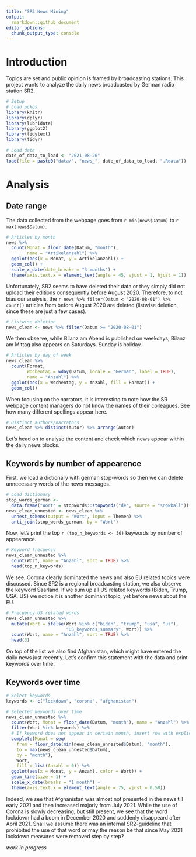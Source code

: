 ```yaml
---
title: "SR2 News Mining"
output:
  rmarkdown::github_document
editor_options: 
  chunk_output_type: console
---
```


<!-- analysis.md is generated from analysis.Rmd -->

# Introduction
Topics are set and public opinion is framed by broadcasting stations. This project wants to analyze the daily news broadcasted by German radio station SR2.

```r
# Setup
# Load pckgs
library(knitr)
library(dplyr)
library(lubridate)
library(ggplot2)
library(tidytext)
library(tidyr)

# Load data
date_of_data_to_load <- "2021-08-26"
load(file = paste0("data/", "news_", date_of_data_to_load, ".Rdata"))
```

# Analysis
## Date range
The data collected from the webpage goes from `r min(news$Datum)` to `r max(news$Datum)`.

```r
# Articles by month
news %>%
  count(Monat = floor_date(Datum, "month"),
        name = "Artikelanzahl") %>%
  ggplot(aes(x = Monat, y = Artikelanzahl)) +
  geom_col() +
  scale_x_date(date_breaks = "3 months") +
  theme(axis.text.x = element_text(angle = 45, vjust = 1, hjust = 1))
```

Unfortunately, SR2 seems to have deleted their data or they simply did not upload their editions consequently before August 2020. Therefore, to not bias our analysis, the `r news %>% filter(Datum < "2020-08-01") %>% count()` articles from before August 2020 are deleted (listwise deletion, since these are just a few cases).

```r
# Listwise deletion
news_clean <- news %>% filter(Datum >= "2020-08-01")
```

We then observe, while Bilanz am Abend is published on weekdays, Bilanz am Mittag also appears on Saturdays. Sunday is holiday.

```r
# Articles by day of week
news_clean %>%
  count(Format,
        Wochentag = wday(Datum, locale = "German", label = TRUE),
        name = "Anzahl") %>% 
  ggplot(aes(x = Wochentag, y = Anzahl, fill = Format)) +
  geom_col()
```

When focusing on the narrators, it is interesting to note how the SR webpage content managers do not know the names of their colleagues. See how many different spellings appear here.
```r
# Distinct authors/narrators
news_clean %>% distinct(Autor) %>% arrange(Autor)
```

Let's head on to analyse the content and check which news appear within the daily news blocks.

## Keywords by number of appearence
First, we load a dictionary with german stop-words so then we can delete unnecessary words of the news messages.
```r
# Load dictionary
stop_words_german <-
  data.frame("Wort" = stopwords::stopwords("de", source = "snowball"))
news_clean_unnested <- news_clean %>%
  unnest_tokens(output = "Wort", input = Themen) %>% 
  anti_join(stop_words_german, by = "Wort")
```

Now, let's print the top `r (top_n_keywords <- 30)` keywords by number of appearance.
```r
# Keyword frecuency
news_clean_unnested %>% 
  count(Wort, name = "Anzahl", sort = TRUE) %>% 
  head(top_n_keywords)
```

We see, Corona clearly dominated the news and also EU related topics were discussed. Since SR2 is a regional broadcasting station, we also observe the keyword Saarland. If we sum up all US related keywords (Biden, Trump, USA, US) we notice it is another dominant topic, yet before news about the EU.

```r
# Frecuency US related words
news_clean_unnested %>% 
  mutate(Wort = ifelse(Wort %in% c("biden", "trump", "usa", "us"),
                       "US_keywords_summary", Wort)) %>% 
  count(Wort, name = "Anzahl", sort = TRUE) %>% 
  head(3)
```

On top of the list we also find Afghanistan, which might have entered the daily news just recently. Let's confirm this statement with the data and print keywords over time.

## Keywords over time

```r
# Select keywords
keywords <- c("lockdown", "corona", "afghanistan")

# Selected keywords over time
news_clean_unnested %>% 
  count(Wort, Monat = floor_date(Datum, "month"), name = "Anzahl") %>% 
  filter(Wort %in% keywords) %>% 
  # If keyword does not appear in certain month, insert row with explicit 0
  complete(Monat = seq(
    from = floor_date(min(news_clean_unnested$Datum), "month"),
    to = max(news_clean_unnested$Datum),
    by = "month"),
    Wort,
    fill = list(Anzahl = 0)) %>% 
  ggplot(aes(x = Monat, y = Anzahl, color = Wort)) +
  geom_line(size = 1) +
  scale_x_date(breaks = "1 month") +
  theme(axis.text.x = element_text(angle = 75, vjust = 0.58))
```

Indeed, we see that Afghanistan was almost not presented in the news till early 2021 and then increased majorly from July 2021. While the use of Corona is slowly decreasing, but still present, we see that the word lockdown had a boom in December 2020 and suddenly disappeard after April 2021. Shall we assume there was an internal SR2-guideline that prohibited the use of that word or may the reason be that since May 2021 lockdown measures were removed step by step?


_work in progress_


